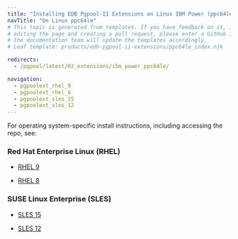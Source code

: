 ```yaml
---
title: "Installing EDB Pgpool-II Extensions on Linux IBM Power (ppc64le)"
navTitle: "On Linux ppc64le"
# This topic is generated from templates. If you have feedback on it, instead of
# editing the page and creating a pull request, please enter a GitHub issue and
# the documentation team will update the templates accordingly.
# Leaf template: products/edb-pgpool-ii-extensions/ppc64le_index.njk

redirects:
  - /pgpool/latest/02_extensions/ibm_power_ppc64le/

navigation:
  - pgpoolext_rhel_9
  - pgpoolext_rhel_8
  - pgpoolext_sles_15
  - pgpoolext_sles_12
---
```


For operating system-specific install instructions, including accessing the repo, see:

### Red Hat Enterprise Linux (RHEL)

- [RHEL 9](pgpoolext_rhel_9)

- [RHEL 8](pgpoolext_rhel_8)

### SUSE Linux Enterprise (SLES)

- [SLES 15](pgpoolext_sles_15)

- [SLES 12](pgpoolext_sles_12)
